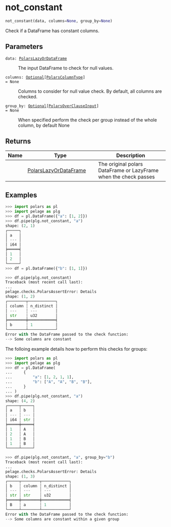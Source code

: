 # not_constant { #pelage.not_constant }

```python
not_constant(data, columns=None, group_by=None)
```

Check if a DataFrame has constant columns.

## Parameters {.doc-section .doc-section-parameters}

<code><span class="parameter-name">data</span><span class="parameter-annotation-sep">:</span> <span class="parameter-annotation">[PolarsLazyOrDataFrame](`pelage.types.PolarsLazyOrDataFrame`)</span></code>

:   The input DataFrame to check for null values.

<code><span class="parameter-name">columns</span><span class="parameter-annotation-sep">:</span> <span class="parameter-annotation">[Optional](`typing.Optional`)\[[PolarsColumnType](`pelage.types.PolarsColumnType`)\]</span> <span class="parameter-default-sep">=</span> <span class="parameter-default">None</span></code>

:   Columns to consider for null value check. By default, all columns are checked.

<code><span class="parameter-name">group_by</span><span class="parameter-annotation-sep">:</span> <span class="parameter-annotation">[Optional](`typing.Optional`)\[[PolarsOverClauseInput](`PolarsOverClauseInput`)\]</span> <span class="parameter-default-sep">=</span> <span class="parameter-default">None</span></code>

:   When specified perform the check per group instead of the whole column,
    by default None

## Returns {.doc-section .doc-section-returns}

| Name   | Type                                                          | Description                                                      |
|--------|---------------------------------------------------------------|------------------------------------------------------------------|
|        | [PolarsLazyOrDataFrame](`pelage.types.PolarsLazyOrDataFrame`) | The original polars DataFrame or LazyFrame when the check passes |

## Examples {.doc-section .doc-section-examples}

```python
>>> import polars as pl
>>> import pelage as plg
>>> df = pl.DataFrame({"a": [1, 2]})
>>> df.pipe(plg.not_constant, "a")
shape: (2, 1)
┌─────┐
│ a   │
│ --- │
│ i64 │
╞═════╡
│ 1   │
│ 2   │
└─────┘
>>> df = pl.DataFrame({"b": [1, 1]})
```

```python
>>> df.pipe(plg.not_constant)
Traceback (most recent call last):
...
pelage.checks.PolarsAssertError: Details
shape: (1, 2)
┌────────┬────────────┐
│ column ┆ n_distinct │
│ ---    ┆ ---        │
│ str    ┆ u32        │
╞════════╪════════════╡
│ b      ┆ 1          │
└────────┴────────────┘
Error with the DataFrame passed to the check function:
--> Some columns are constant
```

The folloing example details how to perform this checks for groups:

```python
>>> import polars as pl
>>> import pelage as plg
>>> df = pl.DataFrame(
...     {
...         "a": [1, 2, 1, 1],
...         "b": ["A", "A", "B", "B"],
...     }
... )
>>> df.pipe(plg.not_constant, "a")
shape: (4, 2)
┌─────┬─────┐
│ a   ┆ b   │
│ --- ┆ --- │
│ i64 ┆ str │
╞═════╪═════╡
│ 1   ┆ A   │
│ 2   ┆ A   │
│ 1   ┆ B   │
│ 1   ┆ B   │
└─────┴─────┘
```

```python
>>> df.pipe(plg.not_constant, "a", group_by="b")
Traceback (most recent call last):
...
pelage.checks.PolarsAssertError: Details
shape: (1, 3)
┌─────┬────────┬────────────┐
│ b   ┆ column ┆ n_distinct │
│ --- ┆ ---    ┆ ---        │
│ str ┆ str    ┆ u32        │
╞═════╪════════╪════════════╡
│ B   ┆ a      ┆ 1          │
└─────┴────────┴────────────┘
Error with the DataFrame passed to the check function:
--> Some columns are constant within a given group
```
